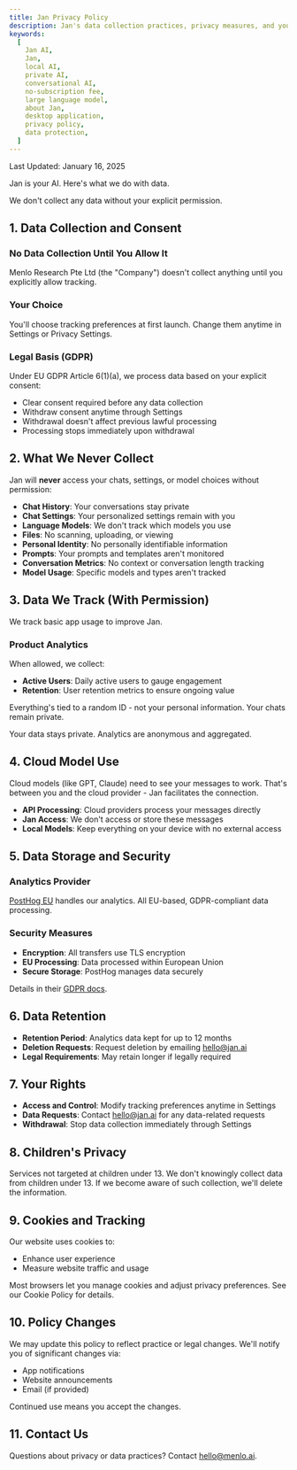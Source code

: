 ```yaml
---
title: Jan Privacy Policy
description: Jan's data collection practices, privacy measures, and your rights. Learn how we protect your data and maintain transparency.
keywords:
  [
    Jan AI,
    Jan,
    local AI,
    private AI,
    conversational AI,
    no-subscription fee,
    large language model,
    about Jan,
    desktop application,
    privacy policy,
    data protection,
  ]
---
```



<div className="text-sm text-gray-500 mt-2 mb-8">
  Last Updated: January 16, 2025
</div>

Jan is your AI. Here's what we do with data.

<Aside type="note">
We don't collect any data without your explicit permission.
</Aside>

## 1. Data Collection and Consent

### No Data Collection Until You Allow It

Menlo Research Pte Ltd (the "Company") doesn't collect anything until you explicitly allow tracking.

### Your Choice

You'll choose tracking preferences at first launch. Change them anytime in Settings or Privacy Settings.

### Legal Basis (GDPR)

Under EU GDPR Article 6(1)(a), we process data based on your explicit consent:

- Clear consent required before any data collection
- Withdraw consent anytime through Settings
- Withdrawal doesn't affect previous lawful processing
- Processing stops immediately upon withdrawal

## 2. What We Never Collect

Jan will **never** access your chats, settings, or model choices without permission:

- **Chat History**: Your conversations stay private
- **Chat Settings**: Your personalized settings remain with you
- **Language Models**: We don't track which models you use
- **Files**: No scanning, uploading, or viewing
- **Personal Identity**: No personally identifiable information
- **Prompts**: Your prompts and templates aren't monitored
- **Conversation Metrics**: No context or conversation length tracking
- **Model Usage**: Specific models and types aren't tracked

## 3. Data We Track (With Permission)

We track basic app usage to improve Jan.

### Product Analytics

When allowed, we collect:

- **Active Users**: Daily active users to gauge engagement
- **Retention**: User retention metrics to ensure ongoing value

Everything's tied to a random ID - not your personal information. Your chats remain private.

<Aside type="note">
Your data stays private. Analytics are anonymous and aggregated.
</Aside>

## 4. Cloud Model Use

Cloud models (like GPT, Claude) need to see your messages to work. That's between you and the cloud provider - Jan facilitates the connection.

- **API Processing**: Cloud providers process your messages directly
- **Jan Access**: We don't access or store these messages
- **Local Models**: Keep everything on your device with no external access

## 5. Data Storage and Security

### Analytics Provider

[PostHog EU](https://posthog.com/eu) handles our analytics. All EU-based, GDPR-compliant data processing.

### Security Measures

- **Encryption**: All transfers use TLS encryption
- **EU Processing**: Data processed within European Union
- **Secure Storage**: PostHog manages data securely

Details in their [GDPR docs](https://posthog.com/docs/privacy/gdpr-compliance).

## 6. Data Retention

- **Retention Period**: Analytics data kept for up to 12 months
- **Deletion Requests**: Request deletion by emailing hello@jan.ai
- **Legal Requirements**: May retain longer if legally required

## 7. Your Rights

- **Access and Control**: Modify tracking preferences anytime in Settings
- **Data Requests**: Contact hello@jan.ai for any data-related requests
- **Withdrawal**: Stop data collection immediately through Settings

## 8. Children's Privacy

Services not targeted at children under 13. We don't knowingly collect data from children under 13. If we become aware of such collection, we'll delete the information.

## 9. Cookies and Tracking

Our website uses cookies to:

- Enhance user experience
- Measure website traffic and usage

Most browsers let you manage cookies and adjust privacy preferences. See our Cookie Policy for details.

## 10. Policy Changes

We may update this policy to reflect practice or legal changes. We'll notify you of significant changes via:

- App notifications
- Website announcements
- Email (if provided)

Continued use means you accept the changes.

## 11. Contact Us

Questions about privacy or data practices? Contact hello@menlo.ai.
